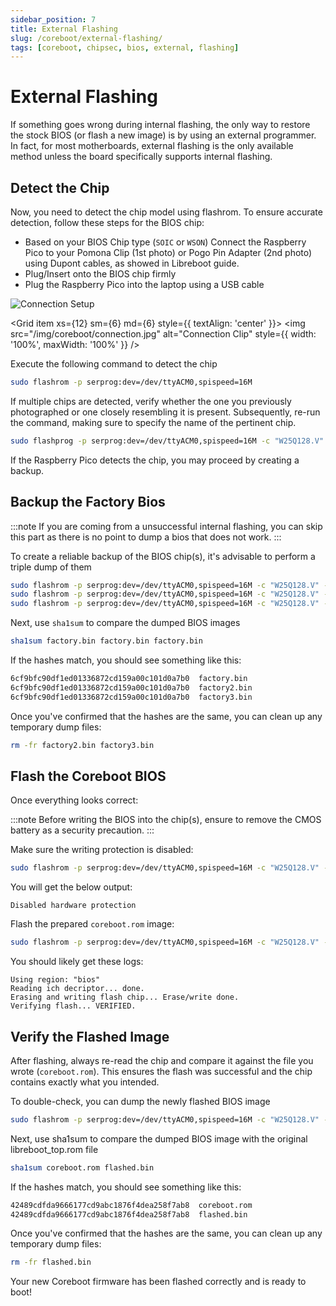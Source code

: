 ```yaml
---
sidebar_position: 7
title: External Flashing
slug: /coreboot/external-flashing/
tags: [coreboot, chipsec, bios, external, flashing]
---
```


# External Flashing

If something goes wrong during internal flashing, the only way to restore the stock BIOS (or flash a new image) is by using an external programmer. In fact, for most motherboards, external flashing is the only available method unless the board specifically supports internal flashing.

## Detect the Chip

Now, you need to detect the chip model using flashrom. To ensure accurate detection, follow these steps for the BIOS chip:

- Based on your BIOS Chip type (`SOIC` or `WSON`) Connect the Raspberry Pico to your Pomona Clip (1st photo) or Pogo Pin Adapter (2nd photo) using Dupont cables, as showed in Libreboot guide.
- Plug/Insert onto the BIOS chip firmly
- Plug the Raspberry Pico into the laptop using a USB cable


<Grid container spacing={2}>
  <Grid item xs={12} sm={6} md={6} style={{ textAlign: 'center' }}>
    <img src="/img/libreboot/connection.jpg" alt="Connection Setup" style={{ width: '100%', maxWidth: '100%' }} />
  </Grid>
  
  <Grid item xs={12} sm={6} md={6} style={{ textAlign: 'center' }}>
    <img src="/img/coreboot/connection.jpg" alt="Connection Clip" style={{ width: '100%', maxWidth: '100%' }} />
  </Grid>
</Grid>


Execute the following command to detect the chip

```bash
sudo flashrom -p serprog:dev=/dev/ttyACM0,spispeed=16M
```

If multiple chips are detected, verify whether the one you previously photographed or one closely resembling it is present. Subsequently, re-run the command, making sure to specify the name of the pertinent chip.

```bash
sudo flashprog -p serprog:dev=/dev/ttyACM0,spispeed=16M -c "W25Q128.V"
```

If the Raspberry Pico detects the chip, you may proceed by creating a backup.


## Backup the Factory Bios

:::note
If you are coming from a unsuccessful internal flashing, you can skip this part as there is no point to dump a bios that does not work.
:::

To create a reliable backup of the BIOS chip(s), it's advisable to perform a triple dump of them

```bash
sudo flashrom -p serprog:dev=/dev/ttyACM0,spispeed=16M -c "W25Q128.V" -r factory.bin
sudo flashrom -p serprog:dev=/dev/ttyACM0,spispeed=16M -c "W25Q128.V" -r factory2.bin
sudo flashrom -p serprog:dev=/dev/ttyACM0,spispeed=16M -c "W25Q128.V" -r factory3.bin
```

Next, use `sha1sum` to compare the dumped BIOS images

```bash
sha1sum factory.bin factory.bin factory.bin
```

If the hashes match, you should see something like this:

```bash
6cf9bfc90df1ed01336872cd159a00c101d0a7b0  factory.bin
6cf9bfc90df1ed01336872cd159a00c101d0a7b0  factory2.bin
6cf9bfc90df1ed01336872cd159a00c101d0a7b0  factory3.bin
```

Once you've confirmed that the hashes are the same, you can clean up any temporary dump files:

```bash
rm -fr factory2.bin factory3.bin
```

## Flash the Coreboot BIOS

Once everything looks correct:

:::note
Before writing the BIOS into the chip(s), ensure to remove the CMOS battery as a security precaution.
:::

Make sure the writing protection is disabled:

```bash
sudo flashrom -p serprog:dev=/dev/ttyACM0,spispeed=16M -c "W25Q128.V" --wp-disable
```

You will get the below output:

```text
Disabled hardware protection
```

Flash the prepared `coreboot.rom` image:

```bash
sudo flashrom -p serprog:dev=/dev/ttyACM0,spispeed=16M -c "W25Q128.V" -w coreboot.rom --ifd -i bios -N
```

You should likely get these logs:

```text
Using region: "bios"
Reading ich decriptor... done.
Erasing and writing flash chip... Erase/write done.
Verifying flash... VERIFIED.
```

## Verify the Flashed Image

After flashing, always re-read the chip and compare it against the file you wrote (`coreboot.rom`).
This ensures the flash was successful and the chip contains exactly what you intended.

To double-check, you can dump the newly flashed BIOS image

```bash
sudo flashrom -p serprog:dev=/dev/ttyACM0,spispeed=16M -c "W25Q128.V" -r flashed.bin
```

Next, use sha1sum to compare the dumped BIOS image with the original libreboot_top.rom file

```bash
sha1sum coreboot.rom flashed.bin
```

If the hashes match, you should see something like this:

```bash
42489cdfda9666177cd9abc1876f4dea258f7ab8  coreboot.rom
42489cdfda9666177cd9abc1876f4dea258f7ab8  flashed.bin
```

Once you've confirmed that the hashes are the same, you can clean up any temporary dump files:

```bash
rm -fr flashed.bin
```

Your new Coreboot firmware has been flashed correctly and is ready to boot!
